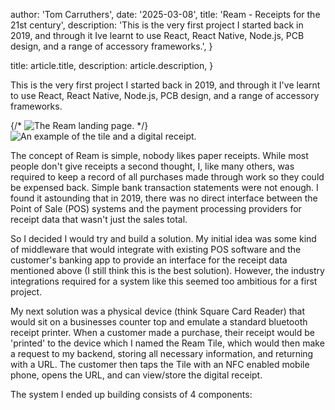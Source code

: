 
  author: 'Tom Carruthers',
  date: '2025-03-08',
  title: 'Ream - Receipts for the 21st century',
  description:
    'This is the very first project I started back in 2019, and through it Ive learnt to use React, React Native, Node.js, PCB design, and a range of accessory frameworks.',
}

  title: article.title,
  description: article.description,
}


This is the very first project I started back in 2019, and through
it I've learnt to use React, React Native, Node.js, PCB design, and
a range of accessory frameworks.

{/* <Image src={homepage} alt="The Ream landing page." /> */}
<Image src={hero} alt="An example of the tile and a digital receipt." />


The concept of Ream is simple, nobody likes paper receipts. While
most people don't give receipts a second thought, I, like many
others, was required to keep a record of all purchases made
through work so they could be expensed back. Simple bank
transaction statements were not enough. I found it astounding that
in 2019, there was no direct interface between the Point of Sale
(POS) systems and the payment processing providers for receipt
data that wasn't just the sales total.

So I decided I would try and build a solution. My initial idea was
some kind of middleware that would integrate with existing POS
software and the customer's banking app to provide an interface
for the receipt data mentioned above (I still think this is the
best solution). However, the industry integrations required for a
system like this seemed too ambitious for a first project.

My next solution was a physical device (think Square Card Reader)
that would sit on a businesses counter top and emulate a standard
bluetooth receipt printer. When a customer made a purchase, their
receipt would be 'printed' to the device which I named the Ream
Tile, which would then make a request to my backend, storing all
necessary information, and returning with a URL. The customer
then taps the Tile with an NFC enabled mobile phone, opens the URL,
and can view/store the digital receipt.

The system I ended up building consists of 4 components:
